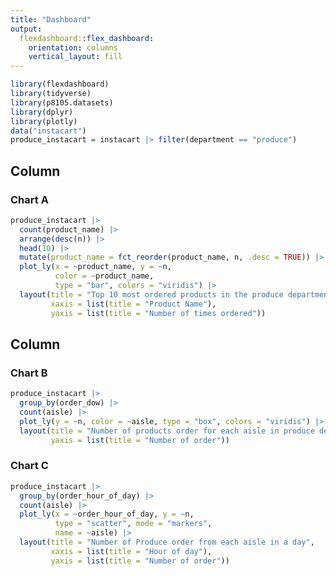 ```yaml
---
title: "Dashboard"
output: 
  flexdashboard::flex_dashboard:
    orientation: columns
    vertical_layout: fill
---
```


```r
library(flexdashboard)
library(tidyverse)
library(p8105.datasets)
library(dplyr)
library(plotly)
data("instacart")
produce_instacart = instacart |> filter(department == "produce")
```

Column {data-width=650}
-----------------------------------------------------------------------

### Chart A

```r
produce_instacart |> 
  count(product_name) |> 
  arrange(desc(n)) |> 
  head(10) |> 
  mutate(product_name = fct_reorder(product_name, n, .desc = TRUE)) |> 
  plot_ly(x = ~product_name, y = ~n, 
          color = ~product_name, 
          type = "bar", colors = "viridis") |> 
  layout(title = "Top 10 most ordered products in the produce department",
         xaxis = list(title = "Product Name"),
         yaxis = list(title = "Number of times ordered"))
```

Column {data-width=350}
-----------------------------------------------------------------------

### Chart B

```r
produce_instacart |> 
  group_by(order_dow) |> 
  count(aisle) |> 
  plot_ly(y = ~n, color = ~aisle, type = "box", colors = "viridis") |> 
  layout(title = "Number of products order for each aisle in produce department per day",
         yaxis = list(title = "Number of order"))
```

### Chart C

```r
produce_instacart |> 
  group_by(order_hour_of_day) |> 
  count(aisle) |> 
  plot_ly(x = ~order_hour_of_day, y = ~n, 
          type = "scatter", mode = "markers", 
          name = ~aisle) |> 
  layout(title = "Number of Produce order from each aisle in a day",
         xaxis = list(title = "Hour of day"),
         yaxis = list(title = "Number of order"))
```
